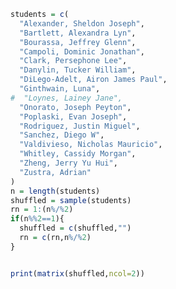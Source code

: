```r
students = c(
  "Alexander, Sheldon Joseph",
  "Bartlett, Alexandra Lyn",
  "Bourassa, Jeffrey Glenn",
  "Campoli, Dominic Jonathan",
  "Clark, Persephone Lee",
  "Danylin, Tucker William",
  "DiLego-Adelt, Airon James Paul",
  "Ginthwain, Luna",
#  "Loynes, Lainey Jane",
  "Onorato, Joseph Peyton",
  "Poplaski, Evan Joseph",
  "Rodriguez, Justin Miguel",
  "Sanchez, Diego W",
  "Valdivieso, Nicholas Mauricio",
  "Whitley, Cassidy Morgan",
  "Zheng, Jerry Yu Hui",
  "Zustra, Adrian"
)
n = length(students)
shuffled = sample(students)
rn = 1:(n%/%2)
if(n%%2==1){
  shuffled = c(shuffled,"")
  rn = c(rn,n%/%2)
}


print(matrix(shuffled,ncol=2))
```